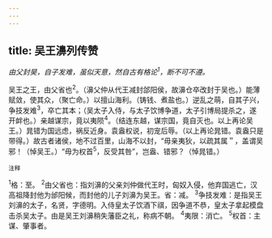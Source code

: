 ```yaml
---
---
---
```

title: 吴王濞列传赞
---



*由父封昊，自子发难，虽似天意，然自古有格论<sup>1</sup>，断不可不遵。*

吴王之王，由父省也<sup>2</sup>。（濞父仲从代王减封郃阳侯，故濞仓卒改封于吴也。）能薄赋敛，使其众，（聚亡命。）以擅山海利。（铸钱、煮盐也。）逆乱之萌，自其子兴，争技发难<sup>3</sup>，卒亡其本；（吴太子入侍，与太子饮博争道，太子引博局提杀之，遂开衅也。）亲越谋宗，竟以夷陨<sup>4</sup>。（结连东越，谋宗国，竟自灭也。以上再论吴王。）晁错为国远虑，祸反近身。袁盎权说，初宠后辱。（以上再论晁错。袁盎只是带得。）故古者诸侯，地不过百里，山海不以封，“毋亲夷狄，以疏其属＂，盖谓吴邪！（悼吴王。）“毋为权首<sup>5</sup>，反受其咎”，岂盎、错邪？（悼晁错。）

<sup>注释</sup>

<sup>1</sup>格：至。
<sup>2</sup>由父省也：指刘濞的父亲刘仲做代王时，匈奴入侵，他弃国逃亡，汉高祖降封他为邰阳候，而封他的儿子刘濞为吴王。省：减。
<sup>3</sup>争技发难：是指吴王刘濞的太子，名贤，字德明。入侍皇太子饮酒下祺，因争道不恭，皇太子拿起模盘击杀吴太子。由是吴王刘濞稍失藩臣之礼，称病不朝。
<sup>4</sup>夷限：消亡。
<sup>5</sup>权首：主谋、肇事者。